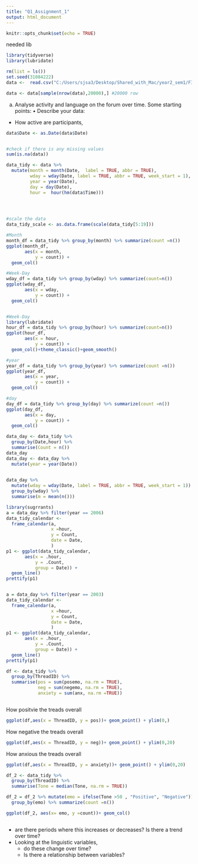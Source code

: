 ---
title: "Q1_Assignment_1"
output: html_document
---

```{r setup, include=FALSE}
knitr::opts_chunk$set(echo = TRUE)
```
needed lib
```{r}
library(tidyverse)
library(lubridate)
```

```{r setup, include=FALSE}
rm(list = ls())
set.seed(31084222)
data <-  read.csv("C:/Users/sjsa3/Desktop/Shared_with_Mac/year2_sem1/FIT3152/Assignment_FIT3152_2021/webforum.csv")

data <- data[sample(nrow(data),20000),] #20000 row
```

a. Analyse activity and language on the forum over time. Some starting points:
• Describe your data: 

- How active are participants, 
```{r data modification}
data$Date <- as.Date(data$Date)


#check if there is any missing values
sum(is.na(data))

data_tidy <- data %>%
  mutate(month = month(Date,  label = TRUE, abbr = TRUE), 
         wday = wday(Date, label = TRUE, abbr = TRUE, week_start = 1),
         year = year(Date),
         day = day(Date),
         hour =  hour(hm(data$Time)))

  


#scale the data
data_tidy_scale <- as.data.frame(scale(data_tidy[5:19]))

```


```{r month}

#Month
month_df = data_tidy %>% group_by(month) %>% summarize(count =n())
ggplot(month_df,
       aes(x = month, 
           y = count)) + 
  geom_col()


```

```{r wday}


#Week-Day 
wday_df = data_tidy %>% group_by(wday) %>% summarize(count=n())
ggplot(wday_df,
       aes(x = wday, 
           y = count)) + 
  geom_col()



```


```{r hour}


#Week-Day 
library(lubridate)
hour_df = data_tidy %>% group_by(hour) %>% summarize(count=n())
ggplot(hour_df,
       aes(x = hour, 
           y = count)) + 
  geom_col()+theme_classic()+geom_smooth()


```

```{r year}



#year
year_df = data_tidy %>% group_by(year) %>% summarize(count =n())
ggplot(year_df,
       aes(x = year, 
           y = count)) + 
  geom_col()


```


```{r day}


#day
day_df = data_tidy %>% group_by(day) %>% summarize(count =n())
ggplot(day_df,
       aes(x = day, 
           y = count)) + 
  geom_col()


```
```{r number of posts per day}
data_day <- data_tidy %>% 
  group_by(Date,hour) %>%
  summarise(Count = n())
data_day
data_day <- data_day %>%
  mutate(year = year(Date))
         
```

```{r the average number of posts per weekday}
data_day %>%
  mutate(wday = wday(Date, label = TRUE, abbr = TRUE, week_start = 1)) %>% 
  group_by(wday) %>%
  summarise(m = mean(n()))

```

```{r day}
library(sugrrants)
a = data_day %>% filter(year == 2006)
data_tidy_calendar <- 
  frame_calendar(a,
                 x =hour, 
                 y = Count, 
                 date = Date, 
                 )
p1 <- ggplot(data_tidy_calendar,
       aes(x = .hour, 
           y = .Count, 
           group = Date)) +
  geom_line()
prettify(p1)



```

```{r day}
a = data_day %>% filter(year == 2003)
data_tidy_calendar <- 
  frame_calendar(a,
                 x =hour, 
                 y = Count, 
                 date = Date, 
                 )
p1 <- ggplot(data_tidy_calendar,
       aes(x = .hour, 
           y = .Count, 
           group = Date)) +
  geom_line()
prettify(p1)
```

```{r day}
df <- data_tidy %>% 
  group_by(ThreadID) %>%
  summarise(pos = sum(posemo, na.rm = TRUE),
            neg = sum(negemo, na.rm = TRUE),
            anxiety = sum(anx, na.rm =TRUE))



```
How positvie the treads overall

```{r day}
ggplot(df,aes(x = ThreadID, y = pos))+ geom_point() + ylim(0,)

```
How negative the treads overall


```{r day}
ggplot(df,aes(x = ThreadID, y = neg))+ geom_point() + ylim(0,20)

```
How anxious the treads overall


```{r day}
ggplot(df,aes(x = ThreadID, y = anxiety))+ geom_point() + ylim(0,20)

```


```{r day}
df_2 <- data_tidy %>% 
  group_by(ThreadID) %>%
  summarise(Tone = median(Tone, na.rm = TRUE))

df_2 = df_2 %>% mutate(emo = ifelse(Tone >50 , "Positive", "Negative"))%>% 
  group_by(emo) %>% summarize(count =n())

ggplot(df_2, aes(x= emo, y =count))+ geom_col()



```





- are there periods where this increases or decreases? Is there a trend over time?
- Looking at the linguistic variables,
    - do these change over time?
    - Is there a relationship between variables?